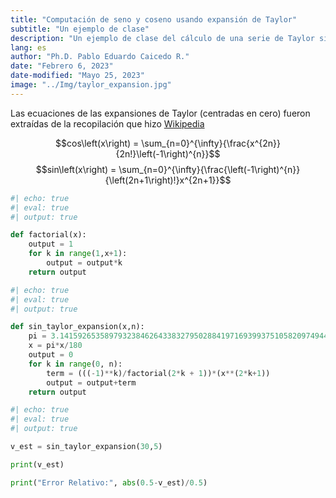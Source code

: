 ```yaml
---
title: "Computación de seno y coseno usando expansión de Taylor"
subtitle: "Un ejemplo de clase"
description: "Un ejemplo de clase del cálculo de una serie de Taylor sin uso de librerías especiales de Python -- En construcción --"
lang: es
author: "Ph.D. Pablo Eduardo Caicedo R."
date: "Febrero 6, 2023"
date-modified: "Mayo 25, 2023"
image: "../Img/taylor_expansion.jpg"
---
```


Las ecuaciones de las expansiones de Taylor (centradas en cero) fueron extraídas de la recopilación que hizo [Wikipedia](https://es.wikipedia.org/wiki/Serie_de_Taylor)

$$cos\left(x\right) = \sum_{n=0}^{\infty}{\frac{x^{2n}}{2n!}\left(-1\right)^{n}}$$
$$sin\left(x\right) = \sum_{n=0}^{\infty}{\frac{\left(-1\right)^{n}}{\left(2n+1\right)!}x^{2n+1}}$$

```python
#| echo: true
#| eval: true
#| output: true

def factorial(x):
    output = 1
    for k in range(1,x+1):
        output = output*k
    return output

```

```python
#| echo: true
#| eval: true
#| output: true

def sin_taylor_expansion(x,n):
    pi = 3.141592653589793238462643383279502884197169399375105820974944
    x = pi*x/180
    output = 0
    for k in range(0, n):
        term = (((-1)**k)/factorial(2*k + 1))*(x**(2*k+1))
        output = output+term
    return output

```

```python
#| echo: true
#| eval: true
#| output: true

v_est = sin_taylor_expansion(30,5)

print(v_est)

print("Error Relativo:", abs(0.5-v_est)/0.5)

```

